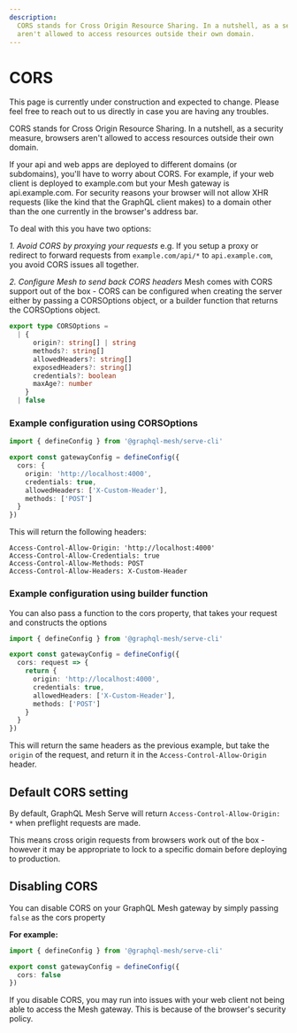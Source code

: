 ```yaml
---
description:
  CORS stands for Cross Origin Resource Sharing. In a nutshell, as a security measure, browsers
  aren't allowed to access resources outside their own domain.
---
```



# CORS

<Callout>
  This page is currently under construction and expected to change. Please feel free to reach out to
  us directly in case you are having any troubles.
</Callout>

CORS stands for Cross Origin Resource Sharing. In a nutshell, as a security measure, browsers aren't
allowed to access resources outside their own domain.

If your api and web apps are deployed to different domains (or subdomains), you'll have to worry
about CORS. For example, if your web client is deployed to example.com but your Mesh gateway is
api.example.com. For security reasons your browser will not allow XHR requests (like the kind that
the GraphQL client makes) to a domain other than the one currently in the browser's address bar.

To deal with this you have two options:

_1. Avoid CORS by proxying your requests_ e.g. If you setup a proxy or redirect to forward requests
from `example.com/api/*` to `api.example.com`, you avoid CORS issues all together.

_2. Configure Mesh to send back CORS headers_ Mesh comes with CORS support out of the box - CORS can
be configured when creating the server either by passing a CORSOptions object, or a builder function
that returns the CORSOptions object.

```ts
export type CORSOptions =
  | {
      origin?: string[] | string
      methods?: string[]
      allowedHeaders?: string[]
      exposedHeaders?: string[]
      credentials?: boolean
      maxAge?: number
    }
  | false
```

### Example configuration using CORSOptions

```ts filename="gateway.config.ts"
import { defineConfig } from '@graphql-mesh/serve-cli'

export const gatewayConfig = defineConfig({
  cors: {
    origin: 'http://localhost:4000',
    credentials: true,
    allowedHeaders: ['X-Custom-Header'],
    methods: ['POST']
  }
})
```

This will return the following headers:

```
Access-Control-Allow-Origin: 'http://localhost:4000'
Access-Control-Allow-Credentials: true
Access-Control-Allow-Methods: POST
Access-Control-Allow-Headers: X-Custom-Header
```

### Example configuration using builder function

You can also pass a function to the cors property, that takes your request and constructs the
options

```ts filename="gateway.config.ts"
import { defineConfig } from '@graphql-mesh/serve-cli'

export const gatewayConfig = defineConfig({
  cors: request => {
    return {
      origin: 'http://localhost:4000',
      credentials: true,
      allowedHeaders: ['X-Custom-Header'],
      methods: ['POST']
    }
  }
})
```

This will return the same headers as the previous example, but take the `origin` of the request, and
return it in the `Access-Control-Allow-Origin` header.

## Default CORS setting

By default, GraphQL Mesh Serve will return `Access-Control-Allow-Origin: *` when preflight requests
are made.

This means cross origin requests from browsers work out of the box - however it may be appropriate
to lock to a specific domain before deploying to production.

## Disabling CORS

You can disable CORS on your GraphQL Mesh gateway by simply passing `false` as the cors property

**For example:**

```ts filename="gateway.config.ts"
import { defineConfig } from '@graphql-mesh/serve-cli'

export const gatewayConfig = defineConfig({
  cors: false
})
```

<Callout>
  If you disable CORS, you may run into issues with your web client not being able to access the
  Mesh gateway. This is because of the browser's security policy.
</Callout>
